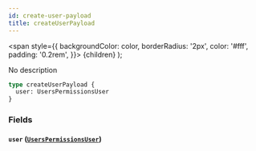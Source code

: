 ```yaml
---
id: create-user-payload
title: createUserPayload
---
```


<span
style={{
      backgroundColor: color,
      borderRadius: '2px',
      color: '#fff',
      padding: '0.2rem',
    }}>
{children}
</span>
);

No description

```graphql
type createUserPayload {
  user: UsersPermissionsUser
}
```

### Fields

#### `user` ([`UsersPermissionsUser`](/v1/objects/users-permissions-user))
